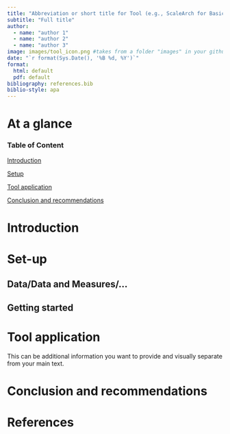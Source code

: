 ```yaml
---
title: "Abbreviation or short title for Tool (e.g., ScaleArch for Basic Analysis for Scale Archiving"
subtitle: "Full title"
author:
  - name: "author 1"
  - name: "author 2"
  - name: "author 3"
image: images/tool_icon.png #takes from a folder "images" in your github repository the tool icon file  
date: "`r format(Sys.Date(), '%B %d, %Y')`"
format:
  html: default
  pdf: default
bibliography: references.bib
biblio-style: apa
---
```



# At a glance
<!-- Summary with main points of the tool in 2-3 bullet points -->

### Table of Content


[Introduction](#introduction)

[Setup](#setup)

[Tool application](#tool-application)

[Conclusion and recommendations](#conclusion-and-recommendations)


# Introduction

# Set-up

## Data/Data and Measures/... 
<!--this heading is not mandatory and can be adjusted to your specific tool structure-->

## Getting started 
<!-- for package installation and loading data sets; heading is not mandatory -->

# Tool application

<!--subheadings for tool application can be specified "freely" and depending on structure of your tool -->


::: {.callout-note title="Custom Note Title"}
This can be additional information you want to provide and visually
separate from your main text.
:::

<!-- Additional information can be included as callout blocks with titles, such as
"Be careful", "Good to know", or "Package-specific feature"-->


# Conclusion and recommendations 


# References


